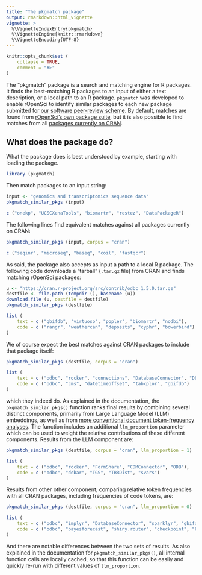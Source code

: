 ```yaml
---
title: "The pkgmatch package"
output: rmarkdown::html_vignette
vignette: >
  %\VignetteIndexEntry{pkgmatch}
  %\VignetteEngine{knitr::rmarkdown}
  %\VignetteEncoding{UTF-8}
---
```


```r
knitr::opts_chunk$set (
    collapse = TRUE,
    comment = "#>"
)
```

The "pkgmatch" package is a search and matching engine for R packages. It finds
the best-matching R packages to an input of either a text description, or a
local path to an R package. `pkgmatch` was developed to enable rOpenSci to
identify similar packages to each new package submitted for [our software
peer-review scheme](https://ropensci.org/software-review/). By default, matches
are found from [rOpenSci's own package suite](https://ropensci.org/packages/),
but it is also possible to find matches from all [packages currently on
CRAN](https://cran.r-project.org).

## What does the package do?

What the package does is best understood by example, starting with loading the package.

```r
library (pkgmatch)
```

Then match packages to an input string:

```r
input <- "genomics and transcriptomics sequence data"
pkgmatch_similar_pkgs (input)
```

```r
c ("onekp", "UCSCXenaTools", "biomartr", "restez", "DataPackageR")
```

The following lines find equivalent matches against all packages currently on
CRAN:

```r
pkgmatch_similar_pkgs (input, corpus = "cran")
```

```r
c ("seqinr", "microseq", "baseq", "coil", "fastqcr")
```

As said, the package also accepts as input a path to a local R package. The
following code downloads a "tarball" (`.tar.gz` file) from CRAN and finds
matching rOpenSci packages:

```r
u <- "https://cran.r-project.org/src/contrib/odbc_1.5.0.tar.gz"
destfile <- file.path (tempdir (), basename (u))
download.file (u, destfile = destfile)
pkgmatch_similar_pkgs (destfile)
```

```r
list (
    text = c ("gbifdb", "virtuoso", "popler", "biomartr", "nodbi"),
    code = c ("rangr", "weathercan", "deposits", "cyphr", "bowerbird")
)
```

We of course expect the best matches against CRAN packages to include that
package itself:

```r
pkgmatch_similar_pkgs (destfile, corpus = "cran")
```

```r
list (
    text = c ("odbc", "rocker", "connections", "DatabaseConnector", "DBI"),
    code = c ("odbc", "cms", "datetimeoffset", "tabxplor", "gbifdb")
)
```

which they indeed do. As explained in the documentation, the
`pkgmatch_similar_pkgs()` function ranks final results by combining several
distinct components, primarily from Large Language Model (LLM) embeddings, as
well as from [more conventional document token-frequency
analyses](https://en.wikipedia.org/wiki/Okapi_BM25). The function includes an
additional `llm_proportion` parameter which can be used to weight the relative
contributions of these different components. Results from the LLM component are:

```r
pkgmatch_similar_pkgs (destfile, corpus = "cran", llm_proportion = 1)
```
```r
list (
    text = c ("odbc", "rocker", "FormShare", "CDMConnector", "ODB"),
    code = c ("odbc", "debar", "TGS", "TBRDist", "svars")
)
```

Results from other other component, comparing relative token frequencies with
all CRAN packages, including frequencies of code tokens, are:

```r
pkgmatch_similar_pkgs (destfile, corpus = "cran", llm_proportion = 0)
```
```r
list (
    text = c ("odbc", "implyr", "DatabaseConnector", "sparklyr", "gbifdb"),
    code = c ("odbc", "bayesforecast", "shiny.router", "checkpoint", "FMM")
)
```

And there are notable differences between the two sets of results. As also
explained in the documentation for `pkgmatch_similar_pkgs()`, all internal
function calls are locally cached, so that this function can be easily and
quickly re-run with different values of `llm_proportion`.
